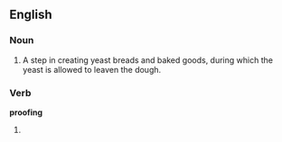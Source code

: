 == English ==
===Noun===
{{wikipedia|proofing (baking technique)}}
{{en-noun|-}}
# A step in creating yeast breads and baked goods, during which the yeast is allowed to leaven the dough.

===Verb===
'''proofing'''
# {{present participle of|[[proof]]}}